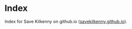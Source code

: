Index
========================================================

Index for Save Kilkenny on github.io ([savekilkenny.github.io](http://savekilkenny.github.io)).

